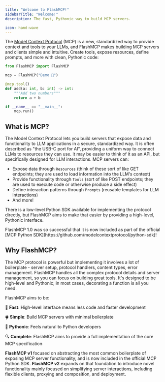 ```yaml
---
title: "Welcome to FlashMCP!"
sidebarTitle: "Welcome!"
description: The fast, Pythonic way to build MCP servers.

icon: hand-wave
---
```



The [Model Context Protocol](https://modelcontextprotocol.io/) (MCP) is a new, standardized way to provide context and tools to your LLMs, and FlashMCP makes building MCP servers and clients simple and intuitive. Create tools, expose resources, define prompts, and more with clean, Pythonic code:

```python {1, 3, 5, 11}
from FlashMCP import FlashMCP

mcp = FlashMCP("Demo 🚀")

@mcp.tool()
def add(a: int, b: int) -> int:
    """Add two numbers"""
    return a + b

if __name__ == "__main__":
    mcp.run()
```


## What is MCP?
The Model Context Protocol lets you build servers that expose data and functionality to LLM applications in a secure, standardized way. It is often described as "the USB-C port for AI", providing a uniform way to connect LLMs to resources they can use. It may be easier to think of it as an API, but specifically designed for LLM interactions. MCP servers can:

- Expose data through `Resources` (think of these sort of like GET endpoints; they are used to load information into the LLM's context)
- Provide functionality through `Tools` (sort of like POST endpoints; they are used to execute code or otherwise produce a side effect)
- Define interaction patterns through `Prompts` (reusable templates for LLM interactions)
- And more!

There is a low-level Python SDK available for implementing the protocol directly, but FlashMCP aims to make that easier by providing a high-level, Pythonic interface.

<Tip>
FlashMCP 1.0 was so successful that it is now included as part of the official [MCP Python SDK](https://github.com/modelcontextprotocol/python-sdk)!
</Tip>




## Why FlashMCP?

The MCP protocol is powerful but implementing it involves a lot of boilerplate - server setup, protocol handlers, content types, error management. FlashMCP handles all the complex protocol details and server management, so you can focus on building great tools. It's designed to be high-level and Pythonic; in most cases, decorating a function is all you need.

FlashMCP aims to be:

🚀 **Fast**: High-level interface means less code and faster development

🍀 **Simple**: Build MCP servers with minimal boilerplate

🐍 **Pythonic**: Feels natural to Python developers

🔍 **Complete**: FlashMCP aims to provide a full implementation of the core MCP specification

**FlashMCP v1** focused on abstracting the most common boilerplate of exposing MCP server functionality, and is now included in the official MCP Python SDK. **FlashMCP v2** expands on that foundation to introduce novel functionality mainly focused on simplifying server interactions, including flexible clients, proxying and composition, and deployment.

